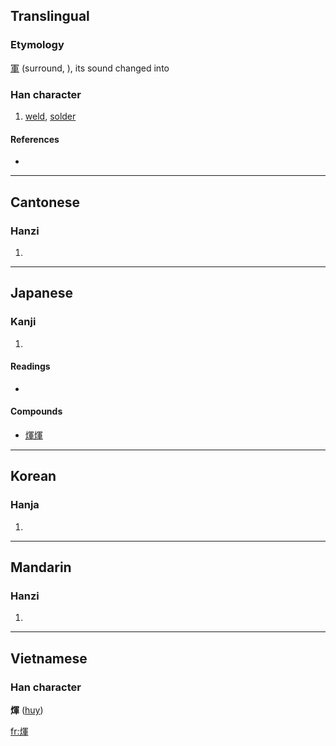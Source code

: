 {{also|辉}}
==Translingual==

===Etymology===
[[軍]] (surround, {{IPAchar|kɪuən}}), its sound changed into {{IPAchar|hɪuər}}

===Han character===
{{Han char|rn=86|rad=火|as=09|sn=13|four=9785<sub>0</sub>|canj=火月十十 (FBJJ)}}

# [[weld]], [[solder]]

====References====
* {{Han ref|kx=0675.270|dkj=19174|dj=1087.050|hdz=32219.130|uh=7147|ud=28999|bh=DE6B|bd=56939}}

----

==Cantonese==

===Hanzi===
{{yue-hanzi|jyut=|y=fai1}}

# {{defn|Cantonese}}

----

==Japanese==

===Kanji===
{{ja-kanji|grade=|rs=火09}}

# {{defn|Japanese}}

====Readings====
* {{ja-readings|on=キ (ki), ケ (ke); コン (kon), ゴン (gon)|kun=[[ひかり]] (hikari)}}

====Compounds====
* [[煇煇]]

----

==Korean==

===Hanja===
{{ko-hanja|hangeul=[[휘]], [[훈]]|eumhun=|rv=hwi, hun|mr=hwi, hun|y=hwi, hwun}}

# {{defn|Korean}}

----

==Mandarin==

===Hanzi===
{{cmn-hanzi|pin=[[huī]] ([[hui1]]), [[xūn]] ([[xun1]]), [[yùn]] ([[yun4]])|wg=hui<sup>1</sup>, hsün<sup>1</sup>, yün<sup>4</sup>}}

# {{defn|Mandarin}}

----

==Vietnamese==
===Han character===
'''煇''' ([[huy]])

[[fr:煇]]